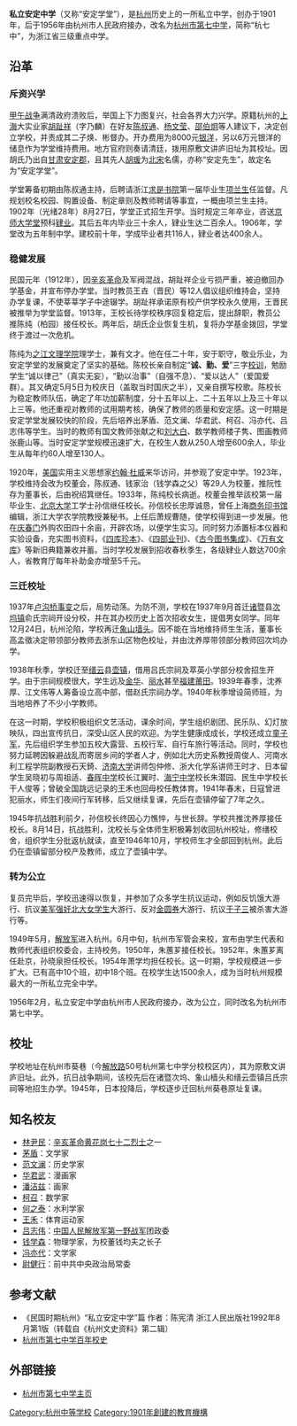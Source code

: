 '''私立安定中学'''（又称“安定学堂”），是[[杭州|杭州]]历史上的一所私立中学，创办于1901年，后于1956年由杭州市人民政府接办，改名为[[杭州市第七中学|杭州市第七中学]]，简称“杭七中”，为浙江省三级重点中学。

==沿革==
===斥资兴学===
[[甲午战争|甲午战争]]满清政府溃败后，举国上下力图复兴，社会各界大力兴学。原籍杭州的[[上海|上海]]大实业家[[胡趾祥|胡趾祥]]（字乃麟）在好友[[陈叔通|陈叔通]]、[[杨文莹|杨文莹]]、[[邵伯炯|邵伯炯]]等人建议下，决定创立学校，并责成其二子焕、彬督办。开办费用为8000元[[银洋|银洋]]，另以6万元银洋的储息作为学堂维持费用。地方官府则奏请清廷，拨用原敷文讲庐旧址为其校址。因胡氏乃出自[[甘肃|甘肃]][[安定郡|安定郡]]，且其先人[[胡瑗|胡瑗]]为[[北宋|北宋]]名儒，亦称“安定先生”，故定名为“安定学堂”。

学堂筹备初期由陈叔通主持，后聘请浙江[[求是书院|求是书院]]第一届毕业生[[项兰生|项兰生]]任监督。凡规划校名校园、购置设备、制定章则及教师聘请等事宜，一概由项兰生主持。1902年（光绪28年）8月27日，学堂正式招生开学。当时规定三年卒业，咨送[[京师大学堂|京师大学堂]]预科[[肄业|肄业]]。其后五年内毕业三十余人，肄业生达二百余人。1906年，学堂改为五年制中学。建校前十年，学成毕业者共116人，肄业者达400余人。
　
===稳健发展===
民国元年（1912年），因[[辛亥革命|辛亥革命]]及军阀混战，胡趾祥企业亏损严重，被迫撤回办学基金，并宣布停办学堂。当时教员王垚（晋民）等12人倡议组织维持会，坚持办学复课，不使莘莘学子中途辍学。胡趾祥承诺原有校产供学校永久使用，王晋民被推举为学堂监督。1913年，王校长待学校秩序回复稳定后，提出辞职，教员公推陈纯（柏园）接任校长。两年后，胡氏企业恢复生机，复将办学基金拨回，学堂终于渡过一次危机。

陈纯为[[之江文理学院|之江文理学院]]理学士，兼有文才。他在任二十年，安于职守，敬业乐业，为安定学堂的发展奠定了坚实的基础。陈校长亲自制定“'''诚、勤、爱'''”三字[[校训|校训]]，勉励学生“诚以律己”（真实无妄），“勤以治事”（自强不息）、“爱以达人”（爱国爱群）。其又确定5月5日为校庆日（盖取当时国庆之半），又亲自撰写校歌。陈校长为稳定教师队伍，确定了年功加薪制度，分十五年以上、二十五年以上及三十年以上三等。他还重视对教师的试用期考核，确保了教师的质量和安定感。这一时期是安定学堂发展较快的阶段，先后培养出茅盾、范文澜、华君武、柯召、冯亦代、吕志伟等学生。当时的教师有国文教师张献之和[[刘大白|刘大白]]、数学教师楼子隽、图画教师张鹿山等。当时安定学堂规模迅速扩大，在校生人数从250人增至600余人，毕业生从每年约60人增至130人。

1920年，[[美国|美国]]实用主义思想家[[约翰·杜威|约翰·杜威]]来华访问，并参观了安定中学。1923年，学校维持会改为校董会，陈叔通、钱家治（钱学森之父）等29人为校董，推阮性存为董事长，后由祝绍箕继任。1933年，陈纯校长病逝。校董会推举該校第一届毕业生、[[北京大学|北京大学]]工学士孙信继任校长。孙信校长忠厚诚恳，曾任上海[[商务印书馆|商务印书馆]]编辑，浙江大学农学院教授兼秘书。上任后萧规曹随，使学校得到进一步发展。他在[[庆春门|庆春门]]外购农田四十余亩，开辟农场，以便学生实习。同时努力添置标本仪器和实验设备，充实图书资料，《[[四库珍本|四库珍本]]》、《[[四部业刊|四部业刊]]》、《[[古今图书集成|古今图书集成]]》、《[[万有文库|万有文库]]》等新旧典籍兼收并蓄。当时学校发展到招收春秋季生，各级肄业人数达700余人，省教育厅每年补助金亦增至5千元。

===三迁校址===
1937年[[卢沟桥事变|卢沟桥事变]]之后，局势动荡。为防不测，学校在1937年9月首迁[[诸暨|诸暨]]县[[次坞镇|次坞镇]]俞氏宗祠开设分校，并在其办校历史上首次招收女生，提倡男女同学。同年12月24日，杭州沦陷，学校再迁[[象山|象山]][[墙头|墙头]]。因不能在当地维持师生生活，董事长高孟徵决定带领部分教师去浙东山区物色校址，并由沈养厚带领部分教师回次坞办学。

1938年秋季，学校迁至[[缙云|缙云]]县[[壶镇|壶镇]]，借用吕氏宗祠及萃英小学部分校舍招生开学。由于宗祠规模很大，学生远及[[金华|金华]]、[[丽水市|丽水]]甚至[[福建|福建]][[莆田|莆田]]。1939年春季，沈养厚、江文伟等人筹备设立高中部，借赵氏宗祠办学。1940年秋季增设简师班，为当地培养了不少小学教师。

在这一时期，学校积极组织文艺活动，课余时间，学生组织剧团、民乐队、幻灯放映队，四出宣传抗日，深受山区人民的欢迎。为学生健康成成长，学校还成立[[童子军|童子军]]，先后组织学生参加五校大露营、五校行军、自行车旅行等活动。同时，学校也努力延聘因躲避战乱而寄居乡间的学者人才，例如北大历史系教授周俊人、河南水利工程学院副教授石天錡、[[济南大学|济南大学]]讲师包仲修、浙大化学系讲师王时才、日本留学生吴晓初与周祖适、[[春晖中学|春晖中学]]校长江翼时、[[海宁中学|海宁中学]]校长朱潜园、民生中学校长干人俊等；曾破全国跳远记录的王禾也回母校任教体育。1941年春末，日寇曾进犯丽水，师生们夜间行军转移，后又继续复课，先后在壶镇停留了7年之久。

1945年抗战胜利前夕，孙信校长终因心力憔悴，与世长辞。学校共推沈养厚接任校长。8月14日，抗战胜利，沈校长与全体师生积极筹划收回杭州校址，修缮校舍，组织学生分批返杭就读，直至1946年10月，学校师生才全部回到杭州。此后仍在壶镇留部分校产及教师，成立了壶镇中学。
　
===转为公立===
复员完毕后，学校迅速得以恢复，并参加了众多学生抗议运动，例如反饥饿大游行、抗议[[沈崇案|美军强奸北大女学生]]大游行、反对[[金圆券|金圆券]]大游行、抗议[[于子三|于子三]]被杀害大游行等。

1949年5月，[[解放军|解放军]]进入杭州。6月中旬，杭州市军管会来校，宣布由学生代表和教师代表组织校委会，主持校务。1950年，朱蕙芗接任校长。1952年，朱蕙芗离任赴京，孙晓泉担任校长。1954年萧学均担任校长。这一时期，学校规模进一步扩大。已有高中10个班，初中18个班。在校学生达1500余人，成为当时杭州规模最大的一所私立完全中学。

1956年2月，私立安定中学由杭州市人民政府接办，改为公立，同时改名为杭州市第七中学。

==校址==
学校地址在杭州市葵巷（今[[解放路_(杭州)|解放路]]50号杭州第七中学分校校区内），其为原敷文讲庐旧址。此外，抗日战争期间，该校先后在诸暨次坞、象山樯头和缙云壶镇吕氏宗祠等地招生办学。1945年，日本投降后，学校逐步迁回杭州葵巷原址复课。

==知名校友==
*[[林尹民|林尹民]]：[[辛亥革命|辛亥革命]][[黄花岗七十二烈士|黄花岗七十二烈士]]之一
*[[茅盾|茅盾]]：文学家
*[[范文澜|范文澜]]：历史学家
*[[华君武|华君武]]：漫画家
*[[潘洁兹|潘洁兹]]：画家
*[[柯召|柯召]]：数学家
*[[何之泰|何之泰]]：水利学家
*[[王禾|王禾]]：体育运动家
*[[吕志伟|吕志伟]]：[[中国人民解放军第一野战军|中国人民解放军第一野战军]]团政委
*[[钱学森|钱学森]]：物理学家，为校董钱均夫之长子
*[[冯亦代|冯亦代]]：文学家
*[[尉健行|尉健行]]：前中共中央政治局常委

==参考文献==
*《民国时期杭州》“私立安定中学”篇 作者：陈宪清 浙江人民出版社1992年8月第1版（转载自《杭州文史资料》第二辑）
*[https://web.archive.org/web/20080604032920/http://www.hzqz.com/bnxs_1.asp?xm=B12 杭州市第七中学百年校史]

==外部链接==
*[http://www.hzqz.com/default.asp 杭州市第七中学主页]

[[Category:杭州中等学校|Category:杭州中等学校]]
[[Category:1901年創建的教育機構|Category:1901年創建的教育機構]]